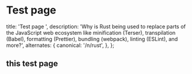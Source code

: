 
# Test page

<AnimatedName />

  title: 'Test page ',
  description:
    'Why is Rust being used to replace parts of the JavaScript web ecosystem like minification (Terser), transpilation (Babel), formatting (Prettier), bundling (webpack), linting (ESLint), and more?',
  alternates: {
    canonical: '/n/rust',
  },
};

## this test page
